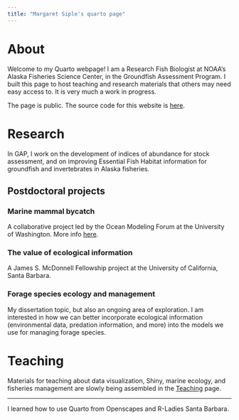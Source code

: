 ```yaml
---
title: "Margaret Siple's quarto page"
---
```


# About

Welcome to my Quarto webpage! I am a Research Fish Biologist at NOAA's Alaska Fisheries Science Center, in the Groundfish Assessment Program. I built this page to host teaching and research materials that others may need easy access to. It is very much a work in progress.

The page is public. The source code for this website is [here](https://github.com/MargaretSiple-NOAA/siple-quarto). 

# Research

In GAP, I work on the development of indices of abundance for stock assessment, and on improving Essential Fish Habitat information for groundfish and invertebrates in Alaska fisheries.

## Postdoctoral projects

### Marine mammal bycatch
A collaborative project led by the Ocean Modeling Forum at the University of Washington. More info [here](current-projects/bycatch.qmd).

### The value of ecological information
A James S. McDonnell Fellowship project at the University of California, Santa Barbara.

### Forage species ecology and management
My dissertation topic, but also an ongoing area of exploration. I am interested in how we can better incorporate ecological information (environmental data, predation information, and more) into the models we use for managing forage species.

# Teaching
Materials for teaching about data visualization, Shiny, marine ecology, and fisheries management are slowly being assembled in the [Teaching](teaching.qmd) page.


---
I learned how to use Quarto from Openscapes and R-Ladies Santa Barbara.
